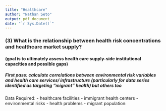 ```yaml
---
title: "Healthcare"
author: "Nathan Seto"
output: pdf_document
date: "`r Sys.Date()`"
---
```


### (3) What is the relationship between health risk concentrations and healthcare market supply?

#### (goal is to ultimately assess health care supply-side institutional capacities and possible gaps)

##### First pass: calculate correlations between environmental risk variables and health care services/ infrastructure (particularly for data series identified as targeting “migrant” health) but others too 


Data Required:
  - healthcare facilities
    - immigrant health centers
  - environmental risks
  - health problems
  - migrant population
  